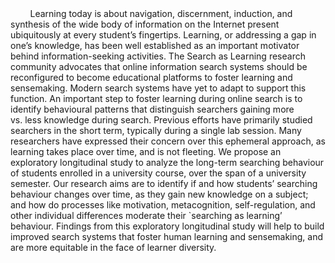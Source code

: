 <!-- keep the space in the front as per UT format guidelines -->
|         Learning today is about navigation, discernment, induction, and synthesis of the wide body of information on the Internet present ubiquitously at every student’s fingertips. Learning, or addressing a gap in one’s knowledge, has been well established as an important motivator behind information-seeking activities. The Search as Learning research community advocates that online information search systems should be reconfigured to become educational platforms to foster learning and sensemaking. Modern search systems have yet to adapt to support this function. An important step to foster learning during online search is to identify behavioural patterns that distinguish searchers gaining more vs. less knowledge during search. Previous efforts have primarily studied searchers in the short term, typically during a single lab session. Many researchers have expressed their concern over this ephemeral approach, as learning takes place over time, and is not fleeting. We propose an exploratory longitudinal study to analyze the long-term searching behaviour of students enrolled in a university course, over the span of a university semester. Our research aims are to identify if and how students’ searching behaviour changes over time, as they gain new knowledge on a subject; and how do processes like motivation, metacognition, self-regulation, and other individual differences moderate their `searching as learning' behaviour. Findings from this exploratory longitudinal study will help to build improved search systems that foster human learning and sensemaking, and are more equitable in the face of learner diversity.


<!-- Original template:

Installed on Windows + Syncing with box.

This *R Markdown* template is for writing an Oxford University thesis. The template is built using Yihui Xie's `bookdown` package, with heavy inspiration from Chester Ismay's `thesisdown` and the `OxThesis` \LaTeX\ template (most recently adapted by John McManigle).

This template's sample content include illustrations of how to write a thesis in R Markdown, and largely follows the structure from [this R Markdown workshop](https://ulyngs.github.io/rmarkdown-workshop-2019/).

Congratulations for taking a step further into the lands of open, reproducible science by writing your thesis using a tool that allows you to transparently include tables and dynamically generated plots directly from the underlying data. Hip hooray! -->

